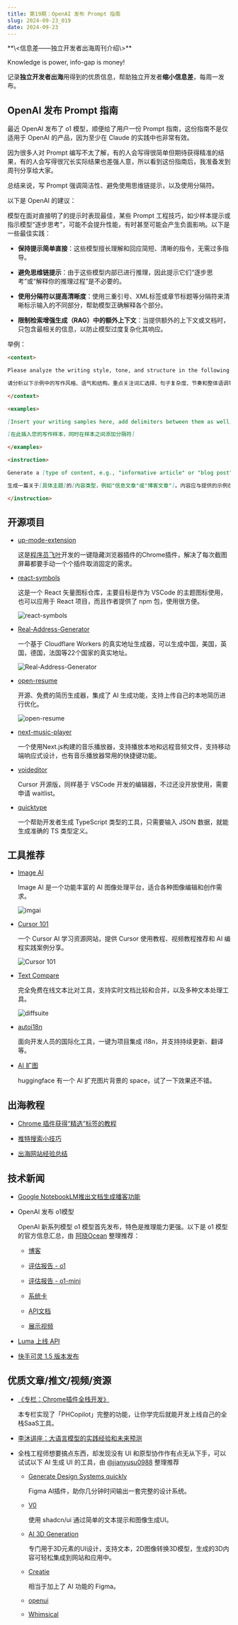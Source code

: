 ```yaml
---
title: 第19期：OpenAI 发布 Prompt 指南
slug: 2024-09-23_019
date: 2024-09-23
---
```


<Aside>
**\<信息差——独立开发者出海周刊介绍\>**

Knowledge is power, info-gap is money!

记录**独立开发者出海**用得到的优质信息，帮助独立开发者**缩小信息差**，每周一发布。

</Aside>

## OpenAI 发布 Prompt 指南

最近 OpenAI 发布了 o1 模型，顺便给了用户一份 Prompt 指南，这份指南不是仅适用于 OpenAI 的产品，因为至少在 Claude 的实践中也非常有效。

因为很多人对 Prompt 编写不太了解，有的人会写得很简单但期待获得精准的结果，有的人会写得很冗长实际结果也差强人意，所以看到这份指南后，我准备发到周刊分享给大家。

总结来说，写 Prompt 强调简洁性、避免使用思维链提示，以及使用分隔符。

以下是 OpenAI 的建议：

模型在面对直接明了的提示时表现最佳，某些 Prompt 工程技巧，如少样本提示或指示模型“逐步思考”，可能不会提升性能，有时甚至可能会产生负面影响。以下是一些最佳实践：

- **保持提示简单直接**：这些模型擅长理解和回应简短、清晰的指令，无需过多指导。

- **避免思维链提示**：由于这些模型内部已进行推理，因此提示它们“逐步思考”或“解释你的推理过程”是不必要的。

- **使用分隔符以提高清晰度**：使用三重引号、XML标签或章节标题等分隔符来清晰标示输入的不同部分，帮助模型正确解释各个部分。

- **限制检索增强生成（RAG）中的额外上下文**：当提供额外的上下文或文档时，只包含最相关的信息，以防止模型过度复杂化其响应。

举例：

```md
<context>

Please analyze the writing style, tone, and structure in the following examples. Focus on elements like vocabulary choice, sentence complexity, pacing, and overall voice.

请分析以下示例中的写作风格、语气和结构。重点关注词汇选择、句子复杂度、节奏和整体语调等元素。

</context>

<examples>

[Insert your writing samples here, add delimiters between them as well]

[在此插入您的写作样本，同时在样本之间添加分隔符]

</examples>

<instruction>

Generate a [type of content, e.g., "informative article" or "blog post"] about [specific topic]. The content should match the style, tone, and structure of the provided examples. Make sure it is original, engaging, and suitable for [mention the target audience or purpose].

生成一篇关于[具体主题]的[内容类型，例如"信息文章"或"博客文章"]。内容应与提供的示例在风格、语气和结构上相匹配。确保内容原创、引人入胜，并适合[提及目标受众或目的]。

</instruction>
```


## 开源项目

- [up-mode-extension](https://github.com/cunzaizhuyi/up-mode-extension)

  这是[程序员飞叶](https://web.okjike.com/u/544A32A3-0B7B-467C-AD18-9D24A3BFCC83)开发的一键隐藏浏览器插件的Chrome插件，解决了每次截图屏幕都要手动一个个插件取消固定的需求。

- [react-symbols](https://github.com/pheralb/react-symbols)

  这是一个 React 矢量图标仓库，主要目标是作为 VSCode 的主题图标使用，也可以应用于 React 项目，而且作者提供了 npm 包，使用很方便。

  ![react-symbols](/assets/019/react-symbols.webp)

- [Real-Address-Generator](https://github.com/Adonis142857/Real-Address-Generator)

  一个基于 Cloudflare Workers 的真实地址生成器，可以生成中国，美国，英国，德国，法国等22个国家的真实地址。

  ![Real-Address-Generator](/assets/019/real-address-generator.webp)

- [open-resume](https://github.com/xitanggg/open-resume)

  开源、免费的简历生成器，集成了 AI 生成功能，支持上传自己的本地简历进行优化。

  ![open-resume](/assets/019/open-resume.gif)

- [next-music-player](https://github.com/leerob/next-music-player)

  一个使用Next.js构建的音乐播放器，支持播放本地和远程音频文件，支持移动端响应式设计，也有音乐播放器常用的快捷键功能。

- [voideditor](https://github.com/voideditor/void)

  Cursor 开源版，同样基于 VSCode 开发的编辑器，不过还没开放使用，需要申请 waitlist。

- [quicktype](https://github.com/glideapps/quicktype)

  一个帮助开发者生成 TypeScript 类型的工具，只需要输入 JSON 数据，就能生成准确的 TS 类型定义。


## 工具推荐

- [Image AI](https://imgai.ai/)

  Image AI 是一个功能丰富的 AI 图像处理平台，适合各种图像编辑和创作需求。

  ![imgai](/assets/019/imgai.webp)

- [Cursor 101](https://cursor101.com/)

  一个 Cursor AI 学习资源网站，提供 Cursor 使用教程、视频教程推荐和 AI 编程实践案例分享。

  ![Cursor 101](/assets/019/cursor101.webp)

- [Text Compare](https://diffsuite.com/)

  完全免费在线文本比对工具，支持实时文档比较和合并，以及多种文本处理工具。

  ![diffsuite](/assets/019/diffsuite.webp)

- [autoi18n](https://autoi18n.dev/)

  面向开发人员的国际化工具，一键为项目集成 i18n，并支持持续更新、翻译等。

- [AI 扩图](https://huggingface.co/spaces/fffiloni/diffusers-image-outpaint)

  huggingface 有一个 AI 扩充图片背景的 space，试了一下效果还不错。


## 出海教程

- [Chrome 插件获得“精选”标签的教程](https://x.com/HongyuanCao/status/1821558568132497629)

- [推特搜索小技巧](https://x.com/leeoxiang/status/1801875890726703529?s=46&t=hdUQ6QQ4RM7M1-m3YrfVCQ)

- [出海网站经验总结](https://github.com/princehuang/overseas-website-note)


## 技术新闻

- [Google NotebookLM推出文档生成播客功能](https://blog.google/technology/ai/notebooklm-audio-overviews/)

- OpenAI 发布 o1模型

  OpenAI 新系列模型 o1 模型首先发布，特色是推理能力更强。以下是 o1 模型的官方信息汇总，由 [阿晓Ocean](https://m.okjike.com/users/9a28ae31-425c-49c9-9ac9-f8e5db536c07) 整理推荐：

  - [博客](https://openai.com/index/introducing-openai-o1-preview/)

  - [评估报告 - o1](https://openai.com/index/learning-to-reason-with-llms/)
  
  - [评估报告 - o1-mini](https://openai.com/index/openai-o1-mini-advancing-cost-efficient-reasoning/)

  - [系统卡](https://openai.com/index/openai-o1-system-card/)
  
  - [API文档](https://platform.openai.com/docs/guides/reasoning)

  - [展示视频](https://www.youtube.com/playlist?list=PLOXw6I10VTv_T9QV-DKXhq7HFUQRkGQLI)

- [Luma 上线 API](https://lumalabs.ai/dream-machine/api)

- [快手可灵 1.5 版本发布](https://x.com/Kling_ai/status/1836615107918598236)


## 优质文章/推文/视频/资源

- [《专栏：Chrome插件全栈开发》](https://ship.weijunext.com/)

  本专栏实现了「PHCopilot」完整的功能，让你学完后就能开发上线自己的全栈SaaS工具。

- [李沐讲座：大语言模型的实践经验和未来预测](https://www.youtube.com/watch?v=ziHUcDh0DwM)

- 全栈工程师想要搞点东西，却发现没有 UI 和原型协作作有点无从下手，可以试试以下 AI 生成 UI 的工具，由 [@jianyusu0988](https://x.com/jianyusu0988/status/1833061635902370265) 整理推荐

  - [Generate Design Systems quickly](https://www.figma.com/community/plugin/1350743748296105581/generate-design-systems-quickly-figr-identity-free-beta)

    Figma AI插件，助你几分钟时间输出一套完整的设计系统。

  - [V0](https://v0.dev)

    使用 shadcn/ui 通过简单的文本提示和图像生成UI。

  - [AI 3D Generation](https://spline.design/ai-generate)

    专门用于3D元素的UI设计，支持文本，2D图像转换3D模型，生成的3D内容可轻松集成到网站和应用中。

  - [Creatie](https://creatie.ai/)

    相当于加上了 AI 功能的 Figma。

  - [openui](https://openui.fly.dev/)

  - [Whimsical](https://whimsical.com/)

